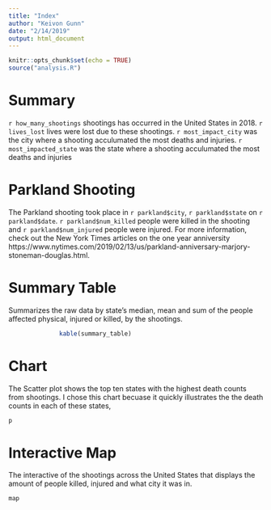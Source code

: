 ---
title: "Index"
author: "Keivon Gunn"
date: "2/14/2019"
output: html_document
---

```{r setup, include=FALSE}
knitr::opts_chunk$set(echo = TRUE)
source("analysis.R")
```

# Summary

`r how_many_shootings` shootings has occurred in the United States in 2018. `r lives_lost` lives were lost due to these shootings. `r most_impact_city` was the city where a shooting acculumated the most deaths and injuries. `r most_impacted_state` was the state where a shooting acculumated the most deaths and injuries 

# Parkland Shooting
The Parkland shooting took place in `r parkland$city`, `r parkland$state` on `r parkland$date`. `r parkland$num_killed` people were killed in the shooting and `r parkland$num_injured` people were injured. For more information, check out the New York Times articles on the one year anniversity https://www.nytimes.com/2019/02/13/us/parkland-anniversary-marjory-stoneman-douglas.html. 

# Summary Table

Summarizes the raw data by state's median, mean and sum of the people affected physical, injured or killed, by the shootings.

```{r table, echo = FALSE}
              kable(summary_table)
```

# Chart

The Scatter plot shows the top ten states with the highest death counts from shootings. I chose this chart becuase it quickly illustrates the the death counts in each of these states, 

```{r p, echo = FALSE}
p
```

# Interactive Map
The interactive of the shootings across the United States that displays the amount of people killed, injured and what city it was in.

```{r map, echo= FALSE}
map
```
 